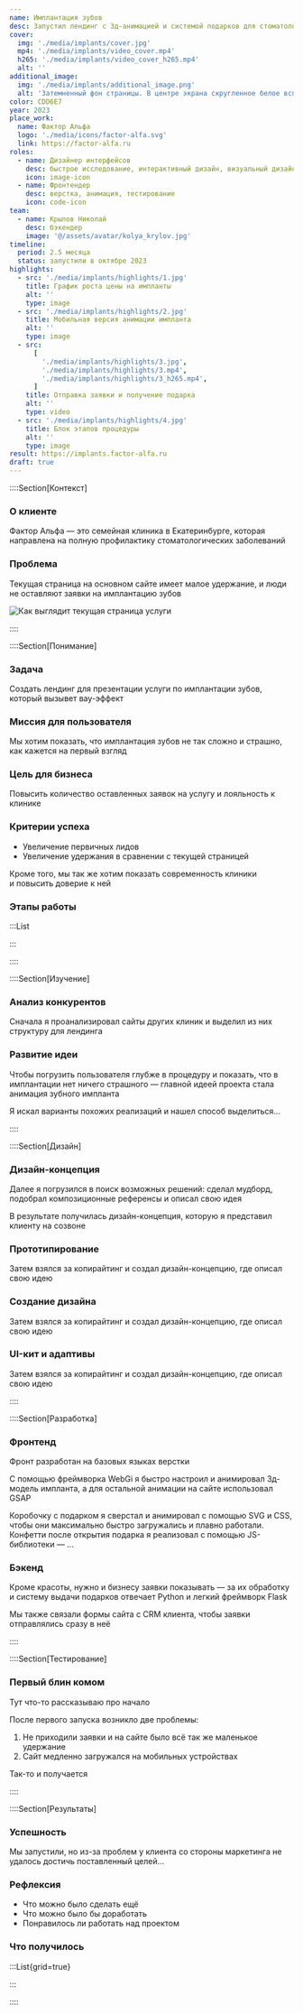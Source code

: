 ```yaml
---
name: Имплантация зубов
desc: Запустил лендинг с 3д-анимацией и системой подарков для стоматологической клиники
cover:
  img: './media/implants/cover.jpg'
  mp4: './media/implants/video_cover.mp4'
  h265: './media/implants/video_cover_h265.mp4'
  alt: ''
additional_image:
  img: './media/implants/additional_image.png'
  alt: 'Затемненный фон страницы. В центре экрана скругленное белое всплывающее окно с изображением подарочной коробки. Под коробкой надпись: "Нажмите на подарок и узнайте, что вам досталось"'
color: CDD6E7
year: 2023
place_work:
  name: Фактор Альфа
  logo: './media/icons/factor-alfa.svg'
  link: https://factor-alfa.ru
roles:
  - name: Дизайнер интерфейсов
    desc: быстрое исследование, интерактивный дизайн, визуальный дизайн
    icon: image-icon
  - name: Фронтендер
    desc: верстка, анимация, тестирование
    icon: code-icon
team:
  - name: Крылов Николай
    desc: бэкендер
    image: '@/assets/avatar/kolya_krylov.jpg'
timeline:
  period: 2.5 месяца
  status: запустили в октябре 2023
highlights:
  - src: './media/implants/highlights/1.jpg'
    title: График роста цены на импланты
    alt: ''
    type: image
  - src: './media/implants/highlights/2.jpg'
    title: Мобильная версия анимации импланта
    alt: ''
    type: image
  - src:
      [
        './media/implants/highlights/3.jpg',
        './media/implants/highlights/3.mp4',
        './media/implants/highlights/3_h265.mp4',
      ]
    title: Отправка заявки и получение подарка
    alt: ''
    type: video
  - src: './media/implants/highlights/4.jpg'
    title: Блок этапов процедуры
    alt: ''
    type: image
result: https://implants.factor-alfa.ru
draft: true
---
```



::::Section[Контекст]

### О клиенте

Фактор Альфа — это семейная клиника в Екатеринбурге, которая направлена на полную профилактику стоматологических заболеваний

### Проблема

Текущая страница на основном сайте имеет малое удержание, и люди не оставляют заявки на имплантацию зубов

![]('../../media/implants/chapters/current-page.png 'Как выглядит текущая страница услуги')

::::

::::Section[Понимание]

### Задача

Создать лендинг для презентации услуги по имплантации зубов, который вызывет вау-эффект

### Миссия для пользователя

Мы хотим показать, что имплантация зубов не так сложно и страшно, как кажется на первый взгляд

### Цель для бизнеса

Повысить количество оставленных заявок на услугу и лояльность к клинике

### Критерии успеха

- Увеличение первичных лидов
- Увеличение удержания в сравнении с текущей страницей

Кроме того, мы так же хотим показать современность клиники и повысить доверие к ней

### Этапы работы

:::List

<Card name="Постановка задачи" number={1} />
<Card name="Анализ конкурентов" number={2} />
<Card name="Сбор референсов" number={3} />
<Card name="Создание дизайн-концепции" number={4} />
<Card name="Фронтенд" number={5} />
<Card name="Бэкенд" number={6} />
<Card name="Тестирование" number={7} />
<Card name="Доработка" number={8} />

:::

::::

::::Section[Изучение]

### Анализ конкурентов

Сначала я проанализировал сайты других клиник и выделил из них структуру для лендинга

### Развитие идеи

Чтобы погрузить пользователя глубже в процедуру и показать, что в имплантации нет ничего страшного — главной идеей проекта стала анимация зубного импланта

Я искал варианты похожих реализаций и нашел способ выделиться...

::::

::::Section[Дизайн]

### Дизайн-концепция

Далее я погрузился в поиск возможных решений: сделал мудборд, подобрал композиционные референсы и описал свою идея

В результате получилась дизайн-концепция, которую я представил клиенту на созвоне

### Прототипирование

Затем взялся за копирайтинг и создал дизайн-концепцию, где описал свою идею

### Создание дизайна

Затем взялся за копирайтинг и создал дизайн-концепцию, где описал свою идею

### UI-кит и адаптивы

Затем взялся за копирайтинг и создал дизайн-концепцию, где описал свою идею

::::

::::Section[Разработка]

### Фронтенд

Фронт разработан на базовых языках верстки

C помощью фреймворка WebGi я быстро настроил и анимировал 3д-модель импланта, а для остальной анимации на сайте использовал GSAP

Коробочку с подарком я сверстал и анимировал с помощью SVG и CSS, чтобы они максимально быстро загружались и плавно работали. Конфетти после открытия подарка я реализовал с помощью JS-библиотеки — ...

### Бэкенд

Кроме красоты, нужно и бизнесу заявки показывать — за их обработку и систему выдачи подарков отвечает Python и легкий фреймворк Flask

Мы также связали формы сайта с CRM клиента, чтобы заявки отправлялись сразу в неё

::::

::::Section[Тестирование]

### Первый блин комом

Тут что-то рассказываю про начало

После первого запуска возникло две проблемы:

1. Не приходили заявки и на сайте было всё так же маленькое удержание
2. Сайт медленно загружался на мобильных устройствах

Так-то и получается

::::

::::Section[Результаты]

### Успешность

Мы запустили, но из-за проблем у клиента со стороны маркетинга не удалось достичь поставленный целей...

### Рефлексия

- Что можно было сделать ещё
- Что можно было бы доработать
- Понравилось ли работать над проектом

### Что получилось

:::List{grid=true}

<Card name="Посмотреть сайт" href={frontmatter.result} />
<Card name="Отзыв клиента" href={Gratitude} type="file" />

:::

::::
